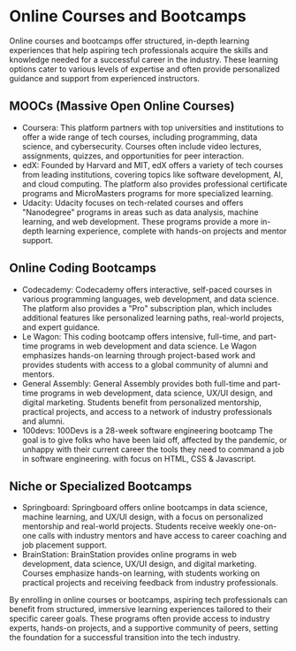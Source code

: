 # Online Courses and Bootcamps

Online courses and bootcamps offer structured, in-depth learning experiences that help aspiring tech professionals acquire
the skills and knowledge needed for a successful career in the industry. These learning options cater to various levels of
expertise and often provide personalized guidance and support from experienced instructors.

## MOOCs (Massive Open Online Courses)

- Coursera: This platform partners with top universities and institutions to offer a wide range of tech courses, including programming, data science, and cybersecurity. Courses often include video lectures, assignments, quizzes, and opportunities for peer interaction.
- edX: Founded by Harvard and MIT, edX offers a variety of tech courses from leading institutions, covering topics like software development, AI, and cloud computing. The platform also provides professional certificate programs and MicroMasters programs for more specialized learning.
- Udacity: Udacity focuses on tech-related courses and offers "Nanodegree" programs in areas such as data analysis, machine learning, and web development. These programs provide a more in-depth learning experience, complete with hands-on projects and mentor support.

## Online Coding Bootcamps

- Codecademy: Codecademy offers interactive, self-paced courses in various programming languages, web development, and
  data science. The platform also provides a "Pro" subscription plan, which includes additional features like personalized
  learning paths, real-world projects, and expert guidance.
- Le Wagon: This coding bootcamp offers intensive, full-time, and part-time programs in web development and data science.
  Le Wagon emphasizes hands-on learning through project-based work and provides students with access to a global community
  of alumni and mentors.
- General Assembly: General Assembly provides both full-time and part-time programs in web development, data science, UX/UI
  design, and digital marketing. Students benefit from personalized mentorship, practical projects, and access to a network of
  industry professionals and alumni.
- 100devs: 100Devs is a 28-week software engineering bootcamp The goal is to give folks who have been laid off, affected by the pandemic, or unhappy with their current career the tools they need to command a job in software engineering. with focus on HTML, CSS & Javascript.

## Niche or Specialized Bootcamps

- Springboard: Springboard offers online bootcamps in data science, machine learning, and UX/UI design, with a focus on
  personalized mentorship and real-world projects. Students receive weekly one-on-one calls with industry mentors and have
  access to career coaching and job placement support.
- BrainStation: BrainStation provides online programs in web development, data science, UX/UI design, and digital marketing.
  Courses emphasize hands-on learning, with students working on practical projects and receiving feedback from industry
  professionals.

By enrolling in online courses or bootcamps, aspiring tech professionals can benefit from structured, immersive learning
experiences tailored to their specific career goals. These programs often provide access to industry experts, hands-on
projects, and a supportive community of peers, setting the foundation for a successful transition into the tech industry.
